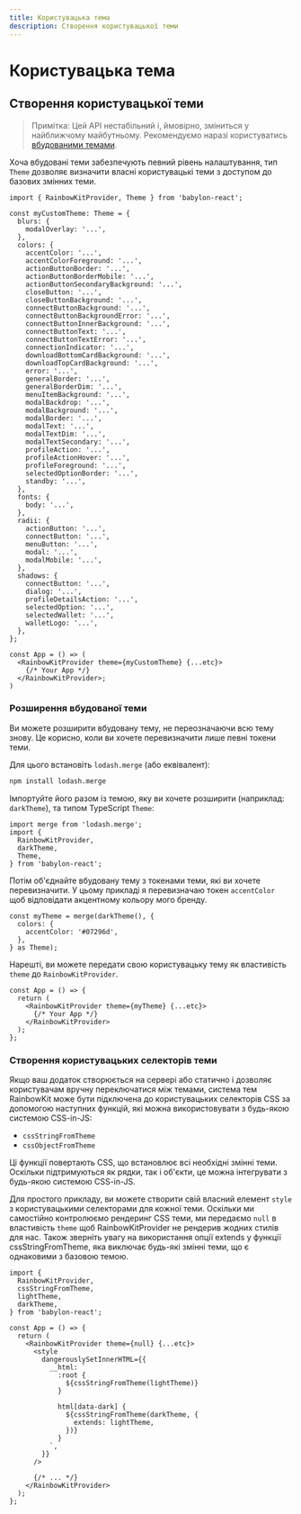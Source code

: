 ```yaml
---
title: Користувацька тема
description: Створення користувацької теми
---
```


# Користувацька тема

## Створення користувацької теми

> Примітка: Цей API нестабільний і, ймовірно, зміниться
> у найближчому майбутньому. Рекомендуємо наразі користуватись [вбудованими темами](/docs/theming).

Хоча вбудовані теми забезпечують певний рівень налаштування, тип `Theme` дозволяє визначити власні користувацькі теми з доступом до базових змінних теми.

```tsx
import { RainbowKitProvider, Theme } from 'babylon-react';

const myCustomTheme: Theme = {
  blurs: {
    modalOverlay: '...',
  },
  colors: {
    accentColor: '...',
    accentColorForeground: '...',
    actionButtonBorder: '...',
    actionButtonBorderMobile: '...',
    actionButtonSecondaryBackground: '...',
    closeButton: '...',
    closeButtonBackground: '...',
    connectButtonBackground: '...',
    connectButtonBackgroundError: '...',
    connectButtonInnerBackground: '...',
    connectButtonText: '...',
    connectButtonTextError: '...',
    connectionIndicator: '...',
    downloadBottomCardBackground: '...',
    downloadTopCardBackground: '...',
    error: '...',
    generalBorder: '...',
    generalBorderDim: '...',
    menuItemBackground: '...',
    modalBackdrop: '...',
    modalBackground: '...',
    modalBorder: '...',
    modalText: '...',
    modalTextDim: '...',
    modalTextSecondary: '...',
    profileAction: '...',
    profileActionHover: '...',
    profileForeground: '...',
    selectedOptionBorder: '...',
    standby: '...',
  },
  fonts: {
    body: '...',
  },
  radii: {
    actionButton: '...',
    connectButton: '...',
    menuButton: '...',
    modal: '...',
    modalMobile: '...',
  },
  shadows: {
    connectButton: '...',
    dialog: '...',
    profileDetailsAction: '...',
    selectedOption: '...',
    selectedWallet: '...',
    walletLogo: '...',
  },
};

const App = () => (
  <RainbowKitProvider theme={myCustomTheme} {...etc}>
    {/* Your App */}
  </RainbowKitProvider>;
)
```

### Розширення вбудованої теми

Ви можете розширити вбудовану тему, не переозначаючи всю тему знову. Це корисно, коли ви хочете перевизначити лише певні токени теми.

Для цього встановіть `lodash.merge` (або еквівалент):

```bash
npm install lodash.merge
```

Імпортуйте його разом із темою, яку ви хочете розширити (наприклад: `darkTheme`), та типом TypeScript `Theme`:

```tsx
import merge from 'lodash.merge';
import {
  RainbowKitProvider,
  darkTheme,
  Theme,
} from 'babylon-react';
```

Потім об'єднайте вбудовану тему з токенами теми, які ви хочете перевизначити. У цьому прикладі я перевизначаю токен `accentColor` щоб відповідати акцентному кольору мого бренду.

```tsx
const myTheme = merge(darkTheme(), {
  colors: {
    accentColor: '#07296d',
  },
} as Theme);
```

Нарешті, ви можете передати свою користувацьку тему як властивість `theme` до `RainbowKitProvider`.

```tsx
const App = () => {
  return (
    <RainbowKitProvider theme={myTheme} {...etc}>
      {/* Your App */}
    </RainbowKitProvider>
  );
};
```

### Створення користувацьких селекторів теми

Якщо ваш додаток створюється на сервері або статично і дозволяє користувачам вручну переключатися між темами, система тем RainbowKit може бути підключена до користувацьких селекторів CSS за допомогою наступних функцій, які можна використовувати з будь-якою системою CSS-in-JS:

- `cssStringFromTheme`
- `cssObjectFromTheme`

Ці функції повертають CSS, що встановлює всі необхідні змінні теми. Оскільки підтримуються як рядки, так і об'єкти, це можна інтегрувати з будь-якою системою CSS-in-JS.

Для простого прикладу, ви можете створити свій власний елемент `style` з користувацькими селекторами для кожної теми. Оскільки ми самостійно контролюємо рендеринг CSS теми, ми передаємо `null` в властивість `theme` щоб RainbowKitProvider не рендерив жодних стилів для нас. Також зверніть увагу на використання опції extends у функції cssStringFromTheme, яка виключає будь-які змінні теми, що є однаковими з базовою темою.

```tsx
import {
  RainbowKitProvider,
  cssStringFromTheme,
  lightTheme,
  darkTheme,
} from 'babylon-react';

const App = () => {
  return (
    <RainbowKitProvider theme={null} {...etc}>
      <style
        dangerouslySetInnerHTML={{
          __html: `
            :root {
              ${cssStringFromTheme(lightTheme)}
            }

            html[data-dark] {
              ${cssStringFromTheme(darkTheme, {
                extends: lightTheme,
              })}
            }
          `,
        }}
      />

      {/* ... */}
    </RainbowKitProvider>
  );
};
```

